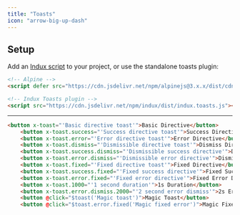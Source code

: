 ```yaml
---
title: "Toasts"
icon: "arrow-big-up-dash"
---
```


## Setup

Add an [Indux script](/getting-started/setup) to your project, or use the standalone toasts plugin:

```html
<!-- Alpine -->
<script defer src="https://cdn.jsdelivr.net/npm/alpinejs@3.x.x/dist/cdn.min.js"></script>

<!-- Indux Toasts plugin -->
<script src="https://cdn.jsdelivr.net/npm/indux/dist/indux.toasts.js"></script>
```

---

```html
<button x-toast="'Basic directive toast'">Basic Directive</button>
    <button x-toast.success="'Success directive toast'">Success Directive</button>
    <button x-toast.error="'Error directive toast'">Error Directive</button>
    <button x-toast.dismiss="'Dismissible directive toast'">Dismiss Directive</button>
    <button x-toast.success.dismiss="'Dismissible success directive'">Dismiss Success Directive</button>
    <button x-toast.error.dismiss="'Dismissible error directive'">Dismiss Error Directive</button>
    <button x-toast.fixed="'Fixed directive toast'">Fixed Directive</button>
    <button x-toast.success.fixed="'Fixed success directive'">Fixed Success Directive</button>
    <button x-toast.error.fixed="'Fixed error directive'">Fixed Error Directive</button>
    <button x-toast.1000="'1 second duration'">1s Duration</button>
    <button x-toast.error.dismiss.2000="'2 second error dismiss'">2s Error Dismiss</button>
    <button @click="$toast('Magic toast')">Magic Toast</button>
    <button @click="$toast.error.fixed('Magic fixed error')">Magic Fixed Error</button>
```